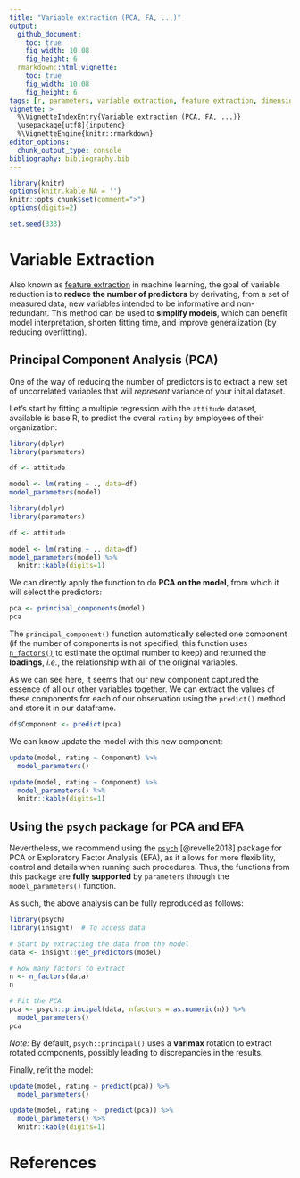 ```yaml
---
title: "Variable extraction (PCA, FA, ...)"
output: 
  github_document:
    toc: true
    fig_width: 10.08
    fig_height: 6
  rmarkdown::html_vignette:
    toc: true
    fig_width: 10.08
    fig_height: 6
tags: [r, parameters, variable extraction, feature extraction, dimension extraction]
vignette: >
  %\VignetteIndexEntry{Variable extraction (PCA, FA, ...)}
  \usepackage[utf8]{inputenc}
  %\VignetteEngine{knitr::rmarkdown}
editor_options: 
  chunk_output_type: console
bibliography: bibliography.bib
---
```


```r
library(knitr)
options(knitr.kable.NA = '')
knitr::opts_chunk$set(comment=">")
options(digits=2)

set.seed(333)
```

# Variable Extraction

Also known as [feature extraction](https://en.wikipedia.org/wiki/Feature_extraction) in machine learning, the goal of variable reduction is to **reduce the number of predictors** by derivating, from a set of measured data, new variables intended to be informative and non-redundant. This method can be used to **simplify models**, which can benefit model interpretation, shorten fitting time, and improve generalization (by reducing overfitting).

## Principal Component Analysis (PCA)

One of the way of reducing the number of predictors is to extract a new set of uncorrelated variables that will *represent* variance of your initial dataset. 

Let's start by fitting a multiple regression with the `attitude` dataset, available is base R, to predict the overal `rating` by employees of their organization:

```r
library(dplyr)
library(parameters)

df <- attitude

model <- lm(rating ~ ., data=df)
model_parameters(model)
```
```r
library(dplyr)
library(parameters)

df <- attitude

model <- lm(rating ~ ., data=df)
model_parameters(model) %>% 
  knitr::kable(digits=1)
```

We can directly apply the function to do **PCA on the model**, from which it will select the predictors:

```r
pca <- principal_components(model)
pca
```

The `principal_component()` function automatically selected one component (if the number of components is not specified, this function uses [`n_factors()`](https://easystats.github.io/parameters/articles/n_factors.html) to estimate the optimal number to keep) and returned the **loadings**, *i.e.*, the relationship with all of the original variables. 

As we can see here, it seems that our new component captured the essence of all our other variables together. We can extract the values of these components for each of our observation using the `predict()` method and store it in our dataframe.

```r
df$Component <- predict(pca)
```

We can know update the model with this new component:
```r
update(model, rating ~ Component) %>% 
  model_parameters()
```
```r
update(model, rating ~ Component) %>% 
  model_parameters() %>% 
  knitr::kable(digits=1)
```

## Using the `psych` package for PCA and EFA

Nevertheless, we recommend using the [`psych`](https://cran.r-project.org/package=psych) [@revelle2018] package for PCA or Exploratory Factor Analysis (EFA), as it allows for more flexibility, control and details when running such procedures. Thus, the functions from this package are **fully supported** by `parameters` through the `model_parameters()` function.

As such, the above analysis can be fully reproduced as follows:

```r
library(psych)
library(insight)  # To access data

# Start by extracting the data from the model
data <- insight::get_predictors(model)

# How many factors to extract
n <- n_factors(data)
n 

# Fit the PCA
pca <- psych::principal(data, nfactors = as.numeric(n)) %>% 
  model_parameters()
pca
```

*Note:* By default, `psych::principal()` uses a **varimax** rotation to extract rotated components, possibly leading to discrepancies in the results.

Finally, refit the model:

```r
update(model, rating ~ predict(pca)) %>% 
  model_parameters()
```
```r
update(model, rating ~  predict(pca)) %>% 
  model_parameters() %>% 
  knitr::kable(digits=1)
```

# References